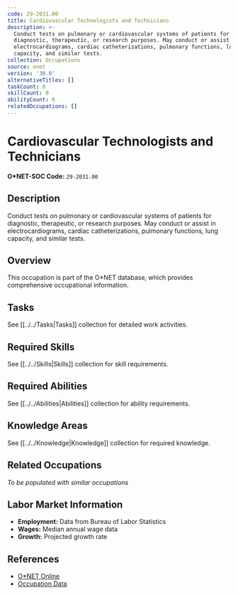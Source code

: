 ```yaml
---
code: 29-2031.00
title: Cardiovascular Technologists and Technicians
description: >-
  Conduct tests on pulmonary or cardiovascular systems of patients for
  diagnostic, therapeutic, or research purposes. May conduct or assist in
  electrocardiograms, cardiac catheterizations, pulmonary functions, lung
  capacity, and similar tests.
collection: Occupations
source: onet
version: '30.0'
alternativeTitles: []
taskCount: 0
skillCount: 0
abilityCount: 0
relatedOccupations: []
---
```

# Cardiovascular Technologists and Technicians

**O*NET-SOC Code:** `29-2031.00`

## Description

Conduct tests on pulmonary or cardiovascular systems of patients for diagnostic, therapeutic, or research purposes. May conduct or assist in electrocardiograms, cardiac catheterizations, pulmonary functions, lung capacity, and similar tests.

## Overview

This occupation is part of the O*NET database, which provides comprehensive occupational information.

## Tasks

See [[../../Tasks|Tasks]] collection for detailed work activities.

## Required Skills

See [[../../Skills|Skills]] collection for skill requirements.

## Required Abilities

See [[../../Abilities|Abilities]] collection for ability requirements.

## Knowledge Areas

See [[../../Knowledge|Knowledge]] collection for required knowledge.

## Related Occupations

*To be populated with similar occupations*

## Labor Market Information

- **Employment:** Data from Bureau of Labor Statistics
- **Wages:** Median annual wage data
- **Growth:** Projected growth rate

## References

- [O*NET Online](https://www.onetonline.org/link/summary/29-2031.00)
- [Occupation Data](https://www.onetcenter.org/)

